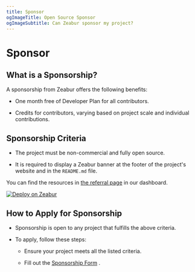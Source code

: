 ```yaml
---
title: Sponsor
ogImageTitle: Open Source Sponsor
ogImageSubtitle: Can Zeabur sponsor my project?
---
```


# Sponsor

## What is a Sponsorship?

A sponsorship from Zeabur offers the following benefits:

- One month free of Developer Plan for all contributors.

- Credits for contributors, varying based on project scale and individual contributions.

## Sponsorship Criteria

- The project must be non-commercial and fully open source.

- It is required to display a Zeabur banner at the footer of the project's website and in the `README.md` file.

You can find the resources in [the referral page](https://dash.zeabur.com/account/referral) in our dashboard.

[![Deploy on Zeabur](https://zeabur.com/deployed-on-zeabur-dark.svg)](https://dash.zeabur.com/account/referral)

## How to Apply for Sponsorship

- Sponsorship is open to any project that fulfills the above criteria.

- To apply, follow these steps:

    - Ensure your project meets all the listed criteria.

    - Fill out the [Sponsorship Form](https://forms.gle/EmpRN7rnjkxQB72Y6) .
